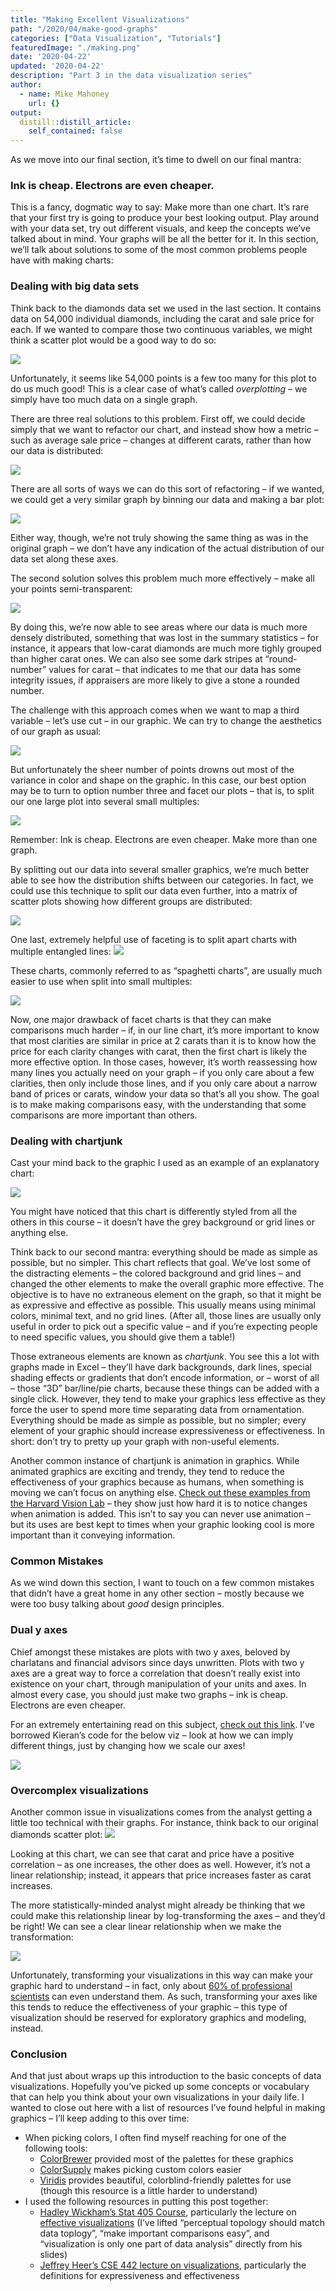 ```yaml
---
title: "Making Excellent Visualizations"
path: "/2020/04/make-good-graphs"
categories: ["Data Visualization", "Tutorials"]
featuredImage: "./making.png"
date: '2020-04-22'
updated: '2020-04-22'
description: "Part 3 in the data visualization series"
author:
  - name: Mike Mahoney
    url: {}
output:
  distill::distill_article:
    self_contained: false
---
```


As we move into our final section, it’s time to dwell on our final
mantra:

### Ink is cheap. Electrons are even cheaper.

This is a fancy, dogmatic way to say: Make more than one chart. It’s
rare that your first try is going to produce your best looking output.
Play around with your data set, try out different visuals, and keep the
concepts we’ve talked about in mind. Your graphs will be all the better
for it. In this section, we’ll talk about solutions to some of the most
common problems people have with making charts:

### Dealing with big data sets

Think back to the diamonds data set we used in the last section. It
contains data on 54,000 individual diamonds, including the carat and
sale price for each. If we wanted to compare those two continuous
variables, we might think a scatter plot would be a good way to do
so:

![](making-1-1.png)

Unfortunately, it seems like 54,000 points is a few too many for this
plot to do us much good\! This is a clear case of what’s called
*overplotting* – we simply have too much data on a single graph.

There are three real solutions to this problem. First off, we could
decide simply that we want to refactor our chart, and instead show how a
metric – such as average sale price – changes at different carats,
rather than how our data is
distributed:

![](making-2-1.png)

There are all sorts of ways we can do this sort of refactoring – if we
wanted, we could get a very similar graph by binning our data and making
a bar
plot:

![](making-3-1.png)

Either way, though, we’re not truly showing the same thing as was in the
original graph – we don’t have any indication of the actual distribution
of our data set along these axes.

The second solution solves this problem much more effectively – make all
your points
semi-transparent:

![](making-4-1.png)

By doing this, we’re now able to see areas where our data is much more
densely distributed, something that was lost in the summary statistics –
for instance, it appears that low-carat diamonds are much more tighly
grouped than higher carat ones. We can also see some dark stripes at
“round-number” values for carat – that indicates to me that our data
has some integrity issues, if appraisers are more likely to give a stone
a rounded number.

The challenge with this approach comes when we want to map a third
variable – let’s use cut – in our graphic. We can try to change the
aesthetics of our graph as
usual:

![](making-5-1.png)

But unfortunately the sheer number of points drowns out most of the
variance in color and shape on the graphic. In this case, our best
option may be to turn to option number three and facet our plots – that
is, to split our one large plot into several small
multiples:

![](making-6-1.png)

Remember: Ink is cheap. Electrons are even cheaper. Make more than one
graph.

By splitting out our data into several smaller graphics, we’re much
better able to see how the distribution shifts between our categories.
In fact, we could use this technique to split our data even further,
into a matrix of scatter plots showing how different groups are
distributed:

![](making-7-1.png)

One last, extremely helpful use of faceting is to split apart charts
with multiple entangled lines:
![](making-8-1.png)

These charts, commonly referred to as “spaghetti charts”, are usually
much easier to use when split into small
multiples:

![](making-9-1.png)

Now, one major drawback of facet charts is that they can make
comparisons much harder – if, in our line chart, it’s more important to
know that most clarities are similar in price at 2 carats than it is to
know how the price for each clarity changes with carat, then the first
chart is likely the more effective option. In those cases, however, it’s
worth reassessing how many lines you actually need on your graph – if
you only care about a few clarities, then only include those lines, and
if you only care about a narrow band of prices or carats, window your
data so that’s all you show. The goal is to make making comparisons
easy, with the understanding that some comparisons are more important
than others.

### Dealing with chartjunk

Cast your mind back to the graphic I used as an example of an
explanatory
chart:

![](making-10-1.png)

You might have noticed that this chart is differently styled from all
the others in this course – it doesn’t have the grey background or grid
lines or anything else.

Think back to our second mantra: everything should be made as simple as
possible, but no simpler. This chart reflects that goal. We’ve lost some
of the distracting elements – the colored background and grid lines –
and changed the other elements to make the overall graphic more
effective. The objective is to have no extraneous element on the graph,
so that it might be as expressive and effective as possible. This
usually means using minimal colors, minimal text, and no grid lines.
(After all, those lines are usually only useful in order to pick out a
specific value – and if you’re expecting people to need specific values,
you should give them a table\!)

Those extraneous elements are known as *chartjunk*. You see this a lot
with graphs made in Excel – they’ll have dark backgrounds, dark lines,
special shading effects or gradients that don’t encode information, or –
worst of all – those “3D” bar/line/pie charts, because these things can
be added with a single click. However, they tend to make your graphics
less effective as they force the user to spend more time separating data
from ornamentation. Everything should be made as simple as possible, but
no simpler; every element of your graphic should increase expressiveness
or effectiveness. In short: don’t try to pretty up your graph with
non-useful elements.

Another common instance of chartjunk is animation in graphics. While
animated graphics are exciting and trendy, they tend to reduce the
effectiveness of your graphics because as humans, when something is
moving we can’t focus on anything else. [Check out these examples from
the Harvard Vision Lab](http://visionlab.harvard.edu/silencing/) – they
show just how hard it is to notice changes when animation is added. This
isn’t to say you can never use animation – but its uses are best kept to
times when your graphic looking cool is more important than it conveying
information.

### Common Mistakes

As we wind down this section, I want to touch on a few common mistakes
that didn’t have a great home in any other section – mostly because we
were too busy talking about *good* design principles.

### Dual y axes

Chief amongst these mistakes are plots with two y axes, beloved by
charlatans and financial advisors since days unwritten. Plots with two y
axes are a great way to force a correlation that doesn’t really exist
into existence on your chart, through manipulation of your units and
axes. In almost every case, you should just make two graphs – ink is
cheap. Electrons are even cheaper.

For an extremely entertaining read on this subject, [check out this
link](https://kieranhealy.org/blog/archives/2016/01/16/two-y-axes/).
I’ve borrowed Kieran’s code for the below viz – look at how we can
imply different things, just by changing how we scale our
axes\!

![](making-11-1.png)

### Overcomplex visualizations

Another common issue in visualizations comes from the analyst getting a
little too technical with their graphs. For instance, think back to our
original diamonds scatter plot:
![](making-12-1.png)

Looking at this chart, we can see that carat and price have a positive
correlation – as one increases, the other does as well. However, it’s
not a linear relationship; instead, it appears that price increases
faster as carat increases.

The more statistically-minded analyst might already be thinking that we
could make this relationship linear by log-transforming the axes – and
they’d be right\! We can see a clear linear relationship when we make
the
transformation:

![](making-13-1.png)

Unfortunately, transforming your visualizations in this way can make
your graphic hard to understand – in fact, only about [60% of
professional
scientists](https://www.nature.com/articles/s41559-018-0610-7?WT.feed_name=subjects_ecology)
can even understand them. As such, transforming your axes like this
tends to reduce the effectiveness of your graphic – this type of
visualization should be reserved for exploratory graphics and modeling,
instead.

### Conclusion

And that just about wraps up this introduction to the basic concepts of
data visualizations. Hopefully you’ve picked up some concepts or
vocabulary that can help you think about your own visualizations in your
daily life. I wanted to close out here with a list of resources I’ve
found helpful in making graphics – I’ll keep adding to this over time:

  - When picking colors, I often find myself reaching for one of the
    following
        tools:
      - [ColorBrewer](http://colorbrewer2.org/#type=diverging&scheme=BrBG&n=5)
        provided most of the palettes for these graphics
      - [ColorSupply](https://colorsupplyyy.com/) makes picking custom
        colors
        easier
      - [Viridis](https://cran.r-project.org/web/packages/viridis/vignettes/intro-to-viridis.html)
        provides beautiful, colorblind-friendly palettes for use (though
        this resource is a little harder to understand)
  - I used the following resources in putting this post together:
      - [Hadley Wickham’s Stat 405 Course](http://stat405.had.co.nz/),
        particularly the lecture on [effective
        visualizations](http://stat405.had.co.nz/lectures/20-effective-vis.pdf)
        (I’ve lifted “perceptual topology should match data toplogy”,
        “make important comparisons easy”, and “visualization is only
        one part of data analysis” directly from his slides)
      - [Jeffrey Heer’s CSE 442 lecture on
        visualizations](https://courses.cs.washington.edu/courses/cse442/17au/lectures/CSE442-VisualEncoding.pdf),
        particularly the definitions for expressiveness and
        effectiveness


